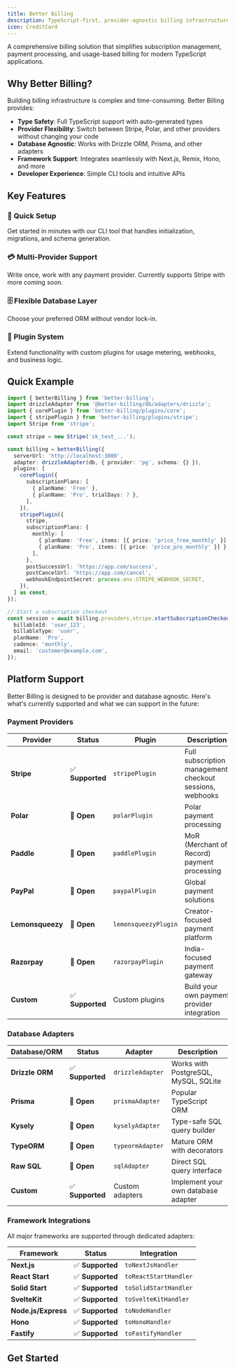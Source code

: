 ```yaml
---
title: Better Billing
description: TypeScript-first, provider-agnostic billing infrastructure for modern applications
icon: CreditCard
---
```


A comprehensive billing solution that simplifies subscription management, payment processing, and usage-based billing for modern TypeScript applications.

## Why Better Billing?

Building billing infrastructure is complex and time-consuming. Better Billing provides:

- **Type Safety**: Full TypeScript support with auto-generated types
- **Provider Flexibility**: Switch between Stripe, Polar, and other providers without changing your code
- **Database Agnostic**: Works with Drizzle ORM, Prisma, and other adapters
- **Framework Support**: Integrates seamlessly with Next.js, Remix, Hono, and more
- **Developer Experience**: Simple CLI tools and intuitive APIs

## Key Features

### 🚀 Quick Setup
Get started in minutes with our CLI tool that handles initialization, migrations, and schema generation.

### 💳 Multi-Provider Support
Write once, work with any payment provider. Currently supports Stripe with more coming soon.

### 🗄️ Flexible Database Layer
Choose your preferred ORM without vendor lock-in.

### 🔌 Plugin System
Extend functionality with custom plugins for usage metering, webhooks, and business logic.

## Quick Example

```typescript
import { betterBilling } from 'better-billing';
import drizzleAdapter from '@better-billing/db/adapters/drizzle';
import { corePlugin } from 'better-billing/plugins/core';
import { stripePlugin } from 'better-billing/plugins/stripe';
import Stripe from 'stripe';

const stripe = new Stripe('sk_test_...');

const billing = betterBilling({
  serverUrl: 'http://localhost:3000',
  adapter: drizzleAdapter(db, { provider: 'pg', schema: {} }),
  plugins: [
    corePlugin({
      subscriptionPlans: [
        { planName: 'Free' },
        { planName: 'Pro', trialDays: 7 },
      ],
    }),
    stripePlugin({
      stripe,
      subscriptionPlans: {
        monthly: [
          { planName: 'Free', items: [{ price: 'price_free_monthly' }] },
          { planName: 'Pro', items: [{ price: 'price_pro_monthly' }] },
        ],
      },
      postSuccessUrl: 'https://app.com/success',
      postCancelUrl: 'https://app.com/cancel',
      webhookEndpointSecret: process.env.STRIPE_WEBHOOK_SECRET,
    }),
  ] as const,
});

// Start a subscription checkout
const session = await billing.providers.stripe.startSubscriptionCheckout({
  billableId: 'user_123',
  billableType: 'user',
  planName: 'Pro',
  cadence: 'monthly',
  email: 'customer@example.com',
});
```

## Platform Support

Better Billing is designed to be provider and database agnostic. Here's what's currently supported and what we can support in the future:

### Payment Providers

| Provider | Status | Plugin | Description |
|----------|--------|---------|-------------|
| **Stripe** | ✅ **Supported** | `stripePlugin` | Full subscription management, checkout sessions, webhooks |
| **Polar** | 🚧 **Open** | `polarPlugin` | Polar payment processing |
| **Paddle** | 🚧 **Open** | `paddlePlugin` | MoR (Merchant of Record) payment processing |
| **PayPal** | 🚧 **Open** | `paypalPlugin` | Global payment solutions |
| **Lemonsqueezy** | 🚧 **Open** | `lemonsqueezyPlugin` | Creator-focused payment platform |
| **Razorpay** | 🚧 **Open** | `razorpayPlugin` | India-focused payment gateway |
| **Custom** | ✅ **Supported** | Custom plugins | Build your own payment provider integration |

### Database Adapters

| Database/ORM | Status | Adapter | Description |
|--------------|--------|----------|-------------|
| **Drizzle ORM** | ✅ **Supported** | `drizzleAdapter` | Works with PostgreSQL, MySQL, SQLite |
| **Prisma** | 🚧 **Open** | `prismaAdapter` | Popular TypeScript ORM |
| **Kysely** | 🚧 **Open** | `kyselyAdapter` | Type-safe SQL query builder |
| **TypeORM** | 🚧 **Open** | `typeormAdapter` | Mature ORM with decorators |
| **Raw SQL** | 🚧 **Open** | `sqlAdapter` | Direct SQL query interface |
| **Custom** | ✅ **Supported** | Custom adapters | Implement your own database adapter |

### Framework Integrations

All major frameworks are supported through dedicated adapters:

| Framework | Status | Integration |
|-----------|--------|-------------|
| **Next.js** | ✅ **Supported** | `toNextJsHandler` |
| **React Start** | ✅ **Supported** | `toReactStartHandler` |
| **Solid Start** | ✅ **Supported** | `toSolidStartHandler` |
| **SvelteKit** | ✅ **Supported** | `toSvelteKitHandler` |
| **Node.js/Express** | ✅ **Supported** | `toNodeHandler` |
| **Hono** | ✅ **Supported** | `toHonoHandler` |
| **Fastify** | ✅ **Supported** | `toFastifyHandler` |


## Get Started

<Cards>
  <Card title="Getting Started" href="/docs/getting-started" description="Set up Better Billing with the core plugin" />
  <Card title="Stripe Setup" href="/docs/stripe-setup" description="Add Stripe payment processing" />
  <Card title="Framework Integrations" href="/docs/integrations" description="Configure API endpoints for your framework" />
  <Card title="Plugin System" href="/docs/plugins" description="Understand available plugins and how to use them" />
  <Card title="Using Providers" href="/docs/providers" description="Use billing methods and providers" />
  <Card title="Plugin Development" href="/docs/plugin-development" description="Create custom plugins and extend functionality" />
</Cards>
